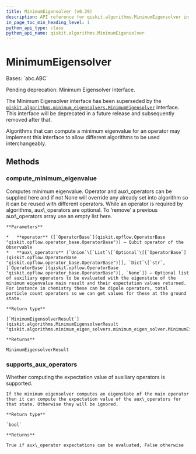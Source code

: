 ```yaml
---
title: MinimumEigensolver (v0.39)
description: API reference for qiskit.algorithms.MinimumEigensolver in qiskit v0.39
in_page_toc_min_heading_level: 1
python_api_type: class
python_api_name: qiskit.algorithms.MinimumEigensolver
---
```


# MinimumEigensolver

<Class id="qiskit.algorithms.MinimumEigensolver" isDedicatedPage={true} github="https://github.com/qiskit/qiskit/tree/stable/0.22/qiskit/algorithms/minimum_eigen_solvers/minimum_eigen_solver.py" signature="MinimumEigensolver" modifiers="class">
  Bases: `abc.ABC`

  Pending deprecation: Minimum Eigensolver Interface.

  The Minimum Eigensolver interface has been superseded by the [`qiskit.algorithms.minimum_eigensolvers.MinimumEigensolver`](qiskit.algorithms.minimum_eigensolvers.MinimumEigensolver "qiskit.algorithms.minimum_eigensolvers.MinimumEigensolver") interface. This interface will be deprecated in a future release and subsequently removed after that.

  Algorithms that can compute a minimum eigenvalue for an operator may implement this interface to allow different algorithms to be used interchangeably.

  ## Methods

  <span id="qiskit-algorithms-minimumeigensolver-compute-minimum-eigenvalue" />

  ### compute\_minimum\_eigenvalue

  <Function id="qiskit.algorithms.MinimumEigensolver.compute_minimum_eigenvalue" signature="MinimumEigensolver.compute_minimum_eigenvalue(operator, aux_operators=None)" modifiers="abstract">
    Computes minimum eigenvalue. Operator and aux\_operators can be supplied here and if not None will override any already set into algorithm so it can be reused with different operators. While an operator is required by algorithms, aux\_operators are optional. To ‘remove’ a previous aux\_operators array use an empty list here.

    **Parameters**

    *   **operator** ([`OperatorBase`](qiskit.opflow.OperatorBase "qiskit.opflow.operator_base.OperatorBase")) – Qubit operator of the Observable
    *   **aux\_operators** (`Union`\[`List`\[`Optional`\[[`OperatorBase`](qiskit.opflow.OperatorBase "qiskit.opflow.operator_base.OperatorBase")]], `Dict`\[`str`, [`OperatorBase`](qiskit.opflow.OperatorBase "qiskit.opflow.operator_base.OperatorBase")], `None`]) – Optional list of auxiliary operators to be evaluated with the eigenstate of the minimum eigenvalue main result and their expectation values returned. For instance in chemistry these can be dipole operators, total particle count operators so we can get values for these at the ground state.

    **Return type**

    [`MinimumEigensolverResult`](qiskit.algorithms.MinimumEigensolverResult "qiskit.algorithms.minimum_eigen_solvers.minimum_eigen_solver.MinimumEigensolverResult")

    **Returns**

    MinimumEigensolverResult
  </Function>

  <span id="qiskit-algorithms-minimumeigensolver-supports-aux-operators" />

  ### supports\_aux\_operators

  <Function id="qiskit.algorithms.MinimumEigensolver.supports_aux_operators" signature="MinimumEigensolver.supports_aux_operators()" modifiers="classmethod">
    Whether computing the expectation value of auxiliary operators is supported.

    If the minimum eigensolver computes an eigenstate of the main operator then it can compute the expectation value of the aux\_operators for that state. Otherwise they will be ignored.

    **Return type**

    `bool`

    **Returns**

    True if aux\_operator expectations can be evaluated, False otherwise
  </Function>
</Class>


